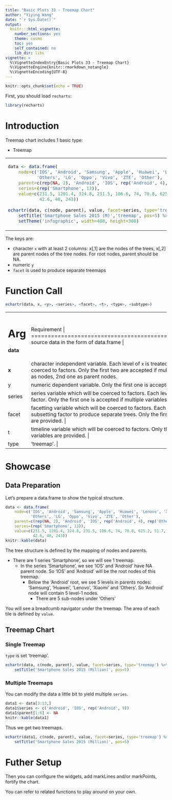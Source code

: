 ```yaml
---
title: "Basic Plots 33 - Treemap Chart"
author: "Yiying Wang"
date: "`r Sys.Date()`"
output: 
  knitr:::html_vignette:
    number_sections: yes
    theme: cosmo
    toc: yes
    self_contained: no
    lib_dir: libs
vignette: >
  %\VignetteIndexEntry{Basic Plots 33 - Treemap Chart}
  %\VignetteEngine{knitr::rmarkdown_notangle}
  %\VignetteEncoding{UTF-8}
---
```


```r
knitr::opts_chunk$set(echo = TRUE)
```

First, you should load `recharts`:
```r
library(recharts)
```

# Introduction

Treemap chart includes 1 basic type:

- Treemap

<table id='intro'>
<tr><td>
```r
data <- data.frame(
    node=c('IOS', 'Android', 'Samsung', 'Apple', 'Huawei', 'Lenovo', 'Xiaomi', 
           'Others', 'LG', 'Oppo', 'Vivo', 'ZTE', 'Other'),
    parent=c(rep(NA, 2), 'Android', 'IOS', rep('Android', 4), rep('Others', 5)),
    series=(rep('Smartphone', 13)),
    value=c(231.5, 1201.4, 324.8, 231.5, 106.6, 74, 70.8, 625.2, 51.7, 49.1,
            42.6, 40, 243))
    
echartr(data, c(node, parent), value, facet=series, type='treemap') %>%
    setTitle('Smartphone Sales 2015 (M)','treemap', pos=5) %>% 
    setTheme('infographic', width=400, height=300)
```
</td>
<td>

</td></tr>
</table>

The keys are:

- character `x` with at least 2 columns: x[,1] are the nodes of the trees, x[,2] are parent nodes of the tree nodes. For root nodes, parent should be NA.
- numeric `y`
- `facet` is used to produce separate treemaps

# Function Call

```r
echartr(data, x, <y>, <series>, <facet>, <t>, <type>, <subtype>)
```

+--------+--------------------------------------------------------------------+
| Arg    |  Requirement                                                       |
+========+====================================================================+
|**data**| source data in the form of data.frame                            |
+--------+--------------------------------------------------------------------+
| **x**  | character independent variable. Each level of `x` is treated as a data series. Other type will be coerced to factors. Only the first two are accepted if multiple variables are provided: 1st one as nodes, 2nd one as parent nodes. |
+--------+--------------------------------------------------------------------+
| y      | numeric dependent variable. Only the first one is accepted if multiple variables are provided. |
+--------+--------------------------------------------------------------------+
| series | series variable which will be coerced to factors. Each level of `series` is treated as a grouping factor. Only the first one is accepted if multiple variables are provided. |
+--------+--------------------------------------------------------------------+
| facet  | facetting variable which will be coerced to factors. Each level of `facet` is treated as a subsetting factor to produce separate trees. Only the first one is accepted if multiple variables are provided. |
+--------+--------------------------------------------------------------------+
|  t     | timeline variable which will be coerced to factors. Only the first one is accepted if multiple variables are provided. |
+--------+--------------------------------------------------------------------+
| type   | 'treemap'. |
+--------+--------------------------------------------------------------------+

# Showcase

## Data Preparation

Let's prepare a data.frame to show the typical structure.

```r
data <- data.frame(
    node=c('IOS', 'Android', 'Samsung', 'Apple', 'Huawei', 'Lenovo', 'Xiaomi', 
           'Others', 'LG', 'Oppo', 'Vivo', 'ZTE', 'Other'),
    parent=c(rep(NA, 2), 'Android', 'IOS', rep('Android', 4), rep('Others', 5)),
    series=(rep('Smartphone', 13)),
    value=c(231.5, 1201.4, 324.8, 231.5, 106.6, 74, 70.8, 625.2, 51.7, 49.1,
            42.6, 40, 243))
knitr::kable(data)
```

The tree structure is defined by the mapping of nodes and parents.

- There are 1 series 'Smartphone', so we will see 1 treemap.
    - In the series 'Smartphone', we see 'IOS' and 'Android' have NA parent node. So 'IOS' and 'Android' will be the root nodes of this treemap.
        - Below the 'Android' root, we see 5 levels in parents nodes: 'Samsung', 'Huawei', 'Lenovo', 'Xiaomi' and 'Others'. So 'Android' node will contain 5 level-1 nodes.
            - There are 5 sub-nodes under 'Others'

You will see a breadcumb navigator under the treemap. The area of each tile is defined by `value`.

## Treemap Chart

### Single Treemap

`type` is set 'treemap'.

```r
echartr(data, c(node, parent), value, facet=series, type='treemap') %>%
    setTitle('Smartphone Sales 2015 (Million)', pos=5)
```

### Multiple Treemaps

You can modify the data a little bit to yield multiple `series`.

```r
data1 <- data[3:13,]
data1$series <- c('Android', 'IOS', rep('Android', 9))
data1$parent[1:6] <- NA
knitr::kable(data1)
```

Thus we get two treemaps.

```r
echartr(data1, c(node, parent), value, facet=series, type='treemap') %>%
    setTitle('Smartphone Sales 2015 (Million)', pos=5)
```


# Futher Setup

Then you can configure the widgets, add markLines and/or markPoints, fortify the chart.

You can refer to related functions to play around on your own.


